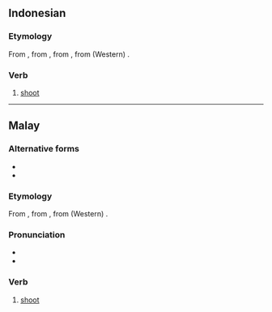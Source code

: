 ==Indonesian==

===Etymology===
From {{etyl|ms|id}} {{m|ms|tembak}}, from {{m|ms|timbak}}, from {{etyl|poz-mly-pro|id}} {{m|poz-mly-pro|*timbak}}, from (Western) {{etyl|poz-pro|id}} {{m|poz-pro|*ti(m)bak}}.

===Verb===
{{id-verb}}

# [[shoot]] {{gloss|to fire a shot}}

----

==Malay==

===Alternative forms===
* {{l|ms|timbak}}
* {{l|ms|تيمبق|sc=Arab}}

===Etymology===
From {{m|ms|timbak}}, from {{etyl|poz-mly-pro|ms}} {{m|poz-mly-pro|*timbak}}, from (Western) {{etyl|poz-pro|ms}} {{m|poz-pro|*ti(m)bak}}.

===Pronunciation===
* {{IPA|/tembaʔ/|lang=ms}}
* {{rhymes|embaʔ|baʔ|aʔ|lang=ms}}

===Verb===
{{head|ms|verb|Jawi spelling|تيمبق}}

# [[shoot]] {{gloss|to fire a shot}}